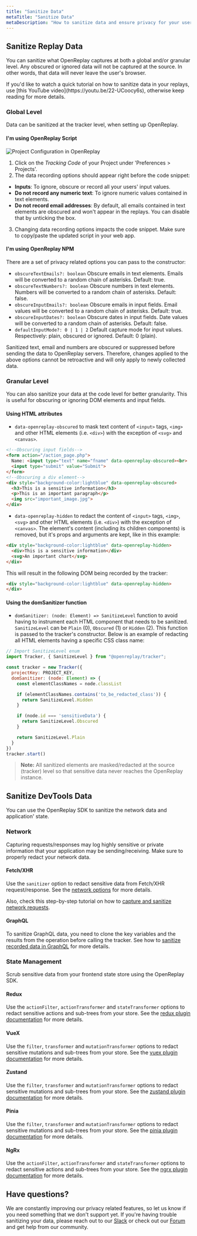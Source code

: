 ```yaml
---
title: "Sanitize Data"
metaTitle: "Sanitize Data"
metaDescription: "How to sanitize data and ensure privacy for your users."
---
```


## Sanitize Replay Data

You can sanitize what OpenReplay captures at both a global and/or granular level. Any obscured or ignored data will not be captured at the source. In other words, that data will never leave the user's browser.

<Aside type="tip">
If you'd like to watch a quick tutorial on how to sanitize data in your replays, use [this YouTube video](https://youtu.be/22-UCoocy6s), otherwise keep reading for more details.
</Aside>

### Global Level

Data can be sanitized at the tracker level, when setting up OpenReplay.

#### I'm using OpenReplay Script

![Project Configuration in OpenReplay](/static/gdpr-1.png#center)

1) Click on the *Tracking Code* of your Project under 'Preferences > Projects'.
2) The data recording options should appear right before the code snippet:
- **Inputs**: To ignore, obscure or record all your users' input values.
- **Do not record any numeric text**: To ignore numeric values contained in text elements.
- **Do not record email addresses**: By default, all emails contained in text elements are obscured and won't appear in the replays. You can disable that by unticking the box.
3) Changing data recording options impacts the code snippet. Make sure to copy/paste the updated script in your web app.

#### I'm using OpenReplay NPM

There are a set of privacy related options you can pass to the constructor:
- `obscureTextEmails?: boolean` Obscure emails in text elements. Emails will be converted to a random chain of asterisks. Default: true.
- `obscureTextNumbers?: boolean` Obscure numbers in text elements. Numbers will be converted to a random chain of asterisks. Default: false.
- `obscureInputEmails?: boolean` Obscure emails in input fields. Email values will be converted to a random chain of asterisks. Default: true.
- `obscureInputDates?: boolean` Obscure dates in input fields. Date values will be converted to a random chain of asterisks. Default: false.
- `defaultInputMode?: 0 | 1 | 2` Default capture mode for input values. Respectively: plain, obscured or ignored. Default: 0 (plain).

Sanitized text, email and numbers are obscured or suppressed before sending the data to OpenReplay servers. Therefore, changes applied to the above options cannot be retroactive and will only apply to newly collected data.

### Granular Level

You can also sanitize your data at the code level for better granularity. This is useful for obscuring or ignoring DOM elements and input fields.

#### Using HTML attributes

- `data-openreplay-obscured` to mask text content of `<input>` tags, `<img>` and other HTML elements (i.e. `<div>`) with the exception of `<svg>` and `<canvas>`.

```html
<!--Obscuring input fields-->
<form action="/action_page.php">
  Name: <input type="text" name="fname" data-openreplay-obscured><br>
  <input type="submit" value="Submit">
</form>
<!--Obscuring a div element-->
<div style="background-color:lightblue" data-openreplay-obscured>
  <h3>This is a sensitive information</h3>
  <p>This is an important paragraph</p>
  <img src="important_image.jpg">
</div>
```

- `data-openreplay-hidden` to redact the content of `<input>` tags, `<img>`, `<svg>` and other HTML elements (i.e. `<div>`) with the exception of `<canvas>`. The element's content (including its children components) is removed, but it's props and arguments are kept, like in this example:

```html
<div style="background-color:lightblue" data-openreplay-hidden>
  <div>This is a sensitive information</div>
  <svg>An important chart</svg>
</div>
```

This will result in the following DOM being recorded by the tracker:

```html
<div style="background-color:lightblue" data-openreplay-hidden>
</div>
```

#### Using the domSanitizer function

- `domSanitizer: (node: Element) => SanitizeLevel` function to avoid having to instrument each HTML component that needs to be sanitized. `SanitizeLevel` can be `Plain` (0), `Obscured` (1) or `Hidden` (2). This function is passed to the tracker's constructor. Below is an example of redacting all HTML elements having a specific CSS class name:

```js
// Import SanitizeLevel enum
import Tracker, { SanitizeLevel } from "@openreplay/tracker";

const tracker = new Tracker({
  projectKey: PROJECT_KEY,
  domSanitizer: (node: Element) => {
    const elementClassNames = node.classList

    if (elementClassNames.contains('to_be_redacted_class')) {
      return SanitizeLevel.Hidden
    }

    if (node.id === 'sensitiveData') {
      return SanitizeLevel.Obscured
    }

    return SanitizeLevel.Plain
  }
})
tracker.start()
```

> **Note:** All sanitized elements are masked/redacted at the source (tracker) level so that sensitive data never reaches the OpenReplay instance.

## Sanitize DevTools Data

You can use the OpenReplay SDK to sanitize the network data and application' state.

### Network

Capturing requests/responses may log highly sensitive or private information that your application may be sending/receiving. Make sure to properly redact your network data.

#### Fetch/XHR

Use the `sanitizer` option to redact sensitive data from Fetch/XHR request/response. See the [network options](/installation/network-options#options) for more details.

Also, check this step-by-step tutorial on how to [capture and sanitize network requests](/tutorials/capture-request).

#### GraphQL

To sanitize GraphQL data, you need to clone the key variables and the results from the operation before calling the tracker. See how to [sanitize recorded data in GraphQL](/tutorials/graphql/#sanitizing-the-recorded-data) for more details.

### State Management

Scrub sensitive data from your frontend state store using the OpenReplay SDK.

#### Redux

Use the `actionFilter`, `actionTransformer` and `stateTransformer` options to redact sensitive actions and sub-trees from your store. See the [redux plugin documentation](/plugins/redux/#options) for more details.

#### VueX

Use the `filter`, `transformer` and `mutationTransformer` options to redact sensitive mutations and sub-trees from your store. See the [vuex plugin documentation](/plugins/vuex/#options) for more details.

#### Zustand

Use the `filter`, `transformer` and `mutationTransformer` options to redact sensitive mutations and sub-trees from your store. See the [zustand plugin documentation](/plugins/zustand/#options) for more details.

#### Pinia

Use the `filter`, `transformer` and `mutationTransformer` options to redact sensitive mutations and sub-trees from your store. See the [pinia plugin documentation](/plugins/pinia/#options) for more details.

#### NgRx

Use the `actionFilter`, `actionTransformer` and `stateTransformer` options to redact sensitive actions and sub-trees from your store. See the [ngrx plugin documentation](/plugins/ngrx/#options) for more details.

## Have questions?

We are constantly improving our privacy related features, so let us know if you need something that we don't support yet. If you're having trouble sanitizing your data, please reach out to our [Slack](https://slack.openreplay.com) or check out our [Forum](https://forum.openreplay.com) and get help from our community.
